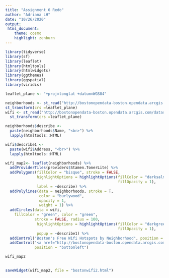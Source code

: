 ```yaml
---
title: "Assignment 6 Redo"
author: "Adriana LH"
date: "10/26/2020"
output: 
 html_document:
    theme: cosmo
    highlight: zenburn
---
```

```r
library(tidyverse)
library(sf)
library(leaflet)
library(htmltools)
library(htmlwidgets)
library(ggthemes)
library(ggspatial)
library(viridis)
```

```r
leaflet_plane <- "+proj=longlat +datum=WGS84"

neighborhoods <- st_read("http://bostonopendata-boston.opendata.arcgis.com/datasets/3525b0ee6e6b427f9aab5d0a1d0a1a28_0.geojson?outSR=%7B%22latestWkid%22%3A2249%2C%22wkid%22%3A102686%7D") %>%
st_transform(crs =leaflet_plane)
wifi <- st_read("http://bostonopendata-boston.opendata.arcgis.com/datasets/4b803745fedd4e88861967d16a1e07fb_0.geojson?outSR={%22latestWkid%22:3857,%22wkid%22:102100}") %>%
  st_transform(crs =leaflet_plane)
```
```r
neighborhoods$describe <- 
  paste(neighborhoods$Name, "<br>") %>%
  lapply(htmltools::HTML)

wifi$describe1 <- 
  paste(wifi$Address, "<br>") %>%
  lapply(htmltools::HTML)
```

```r

wifi_map2<- leaflet(neighborhoods) %>%
  addProviderTiles(providers$Stamen.TonerLite) %>%
  addPolygons(fillColor = "bisque", stroke = FALSE,
              highlightOptions = highlightOptions(fillColor = "darksalmon", 
                                                  fillOpacity = 1),
              label = ~describe) %>%
  addPolylines(data = neighborhoods, stroke = T, 
               color = "burlywood", 
               opacity = 1,
               weight = 1) %>%
  addCircles(data = wifi,
    fillColor = "green", color = "green", 
             stroke = FALSE, radius = 100,
              highlightOptions = highlightOptions(fillColor = "darkgreen", 
                                                  fillOpacity = 1),
              popup = ~describe1) %>%
  addControl("Boston's Free Wifi Hotspots by Neighborhood", position = "topright") %>%
  addControl('<a href="http://bostonopendata-boston.opendata.arcgis.com/datasets/3525b0ee6e6b427f9aab5d0a1d0a1a28_0.geojson?outSR=%7B%22latestWkid%22%3A2249%2C%22wkid%22%3A102686%7D">Data source</a>',
             position = "bottomleft")

wifi_map2
  
```

```r
saveWidget(wifi_map2, file = "bostonwifi2.html")
```

